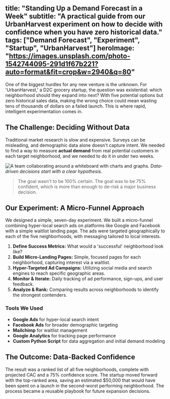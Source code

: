 title: "Standing Up a Demand Forecast in a Week"
subtitle: "A practical guide from our UrbanHarvest experiment on how to decide with confidence when you have zero historical data."
tags: ["Demand Forecast", "Experiment", "Startup", "UrbanHarvest"]
heroImage: "https://images.unsplash.com/photo-1542744095-291d1f67b221?auto=format&fit=crop&w=2940&q=80"
---

One of the biggest hurdles for any new venture is the unknown. For 'UrbanHarvest,' a D2C grocery startup, the question was existential: which neighborhood should they expand into next? With five potential options but zero historical sales data, making the wrong choice could mean wasting tens of thousands of dollars on a failed launch. This is where rapid, intelligent experimentation comes in.

## The Challenge: Deciding Without Data

Traditional market research is slow and expensive. Surveys can be misleading, and demographic data alone doesn't capture intent. We needed to find a way to measure **actual demand** from real potential customers in each target neighborhood, and we needed to do it in under two weeks.

![A team collaborating around a whiteboard with charts and graphs.](https://images.unsplash.com/photo-1556742502-ec7c0e9f34b1?auto=format&fit=crop&w=1400&q=80)
_Data-driven decisions start with a clear hypothesis._

> The goal wasn't to be 100% certain. The goal was to be 75% confident, which is more than enough to de-risk a major business decision.

## Our Experiment: A Micro-Funnel Approach

We designed a simple, seven-day experiment. We built a micro-funnel combining hyper-local search ads on platforms like Google and Facebook with a simple waitlist landing page. The ads were targeted geographically to each of the five neighborhoods, with messaging tailored to local interests.

1. **Define Success Metrics:** What would a 'successful' neighborhood look like?
2. **Build Micro-Landing Pages:** Simple, focused pages for each neighborhood, capturing interest via a waitlist.
3. **Hyper-Targeted Ad Campaigns:** Utilizing social media and search engines to reach specific geographic areas.
4. **Monitor & Iterate:** Daily tracking of ad performance, sign-ups, and user feedback.
5. **Analyze & Rank:** Comparing results across neighborhoods to identify the strongest contenders.

### Tools We Used

- **Google Ads** for hyper-local search intent
- **Facebook Ads** for broader demographic targeting
- **Mailchimp** for waitlist management
- **Google Analytics** for tracking page performance
- **Custom Python Script** for data aggregation and initial demand modeling

## The Outcome: Data-Backed Confidence

The result was a ranked list of all five neighborhoods, complete with projected CAC and a 75% confidence score. The startup moved forward with the top-ranked area, saving an estimated $50,000 that would have been spent on a launch in the second-worst performing neighborhood. The process became a reusable playbook for future expansion decisions.